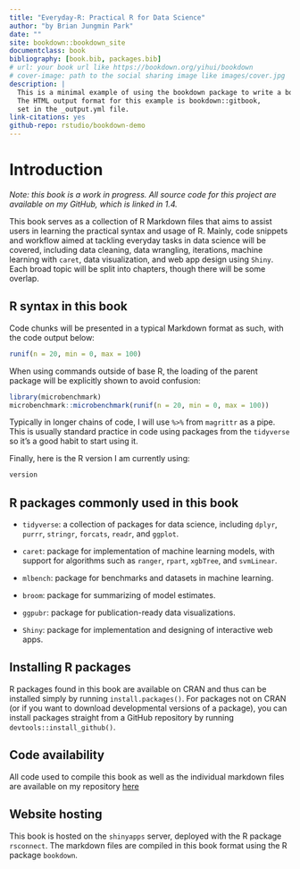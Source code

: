 ```yaml
--- 
title: "Everyday-R: Practical R for Data Science"
author: "by Brian Jungmin Park"
date: ""
site: bookdown::bookdown_site
documentclass: book
bibliography: [book.bib, packages.bib]
# url: your book url like https://bookdown.org/yihui/bookdown
# cover-image: path to the social sharing image like images/cover.jpg
description: |
  This is a minimal example of using the bookdown package to write a book.
  The HTML output format for this example is bookdown::gitbook,
  set in the _output.yml file.
link-citations: yes
github-repo: rstudio/bookdown-demo
---
```


# Introduction

*Note: this book is a work in progress. All source code for this project are available on my GitHub, which is linked in 1.4.*

This book serves as a collection of R Markdown files that aims to assist users in learning the practical syntax and usage of R. Mainly, code snippets and workflow aimed at tackling everyday tasks in data science will be covered, including data cleaning, data wrangling, iterations, machine learning with `caret`, data visualization, and web app design using `Shiny`. Each broad topic will be split into chapters, though there will be some overlap.

## R syntax in this book

Code chunks will be presented in a typical Markdown format as such, with the code output below:

```r
runif(n = 20, min = 0, max = 100)
```

When using commands outside of base R, the loading of the parent package will be explicitly shown to avoid confusion:

```r
library(microbenchmark)
microbenchmark::microbenchmark(runif(n = 20, min = 0, max = 100))
```

Typically in longer chains of code, I will use `%>%` from `magrittr` as a pipe. This is usually standard practice in code using packages from the `tidyverse` so it's a good habit to start using it.

Finally, here is the R version I am currently using:

```r
version
```

## R packages commonly used in this book

* `tidyverse`: a collection of packages for data science, including `dplyr`, `purrr`, `stringr`, `forcats`, `readr`, and `ggplot`.

* `caret`: package for implementation of machine learning models, with support for algorithms such as `ranger`, `rpart`, `xgbTree`, and `svmLinear`.

* `mlbench`: package for benchmarks and datasets in machine learning.

* `broom`: package for summarizing of model estimates.

* `ggpubr`: package for publication-ready data visualizations.

* `Shiny`: package for implementation and designing of interactive web apps.

## Installing R packages

R packages found in this book are available on CRAN and thus can be installed simply by running `install.packages()`. For packages not on CRAN (or if you want to download developmental versions of a package), you can install packages straight from a GitHub repository by running `devtools::install_github()`. 

## Code availability

All code used to compile this book as well as the individual markdown files are available on my repository [here](https://github.com/snowoflondon/everyday-r)

## Website hosting

This book is hosted on the `shinyapps` server, deployed with the R package `rsconnect`. The markdown files are compiled in this book format using the R package `bookdown`. 